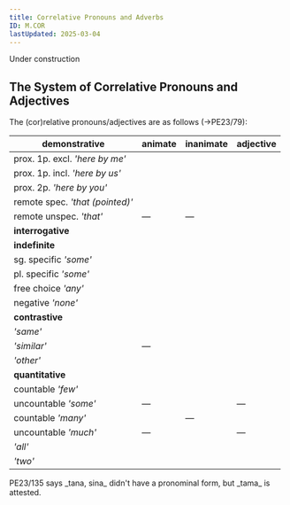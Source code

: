 ```yaml
---
title: Correlative Pronouns and Adverbs
ID: M.COR
lastUpdated: 2025-03-04
---
```




<Warning type="wait">Under construction</Warning>

## The System of Correlative Pronouns and Adjectives

The (cor)relative pronouns/adjectives are as follows (&rarr;PE23/79):

| demonstrative | animate        |  inanimate	        | adjective        |
|------         |------------	|------------	    |----------	        |
| prox. 1p. excl. *'here by me'* | <Tengwar tengwar="" latin="si"/><Tengwar tengwar="" latin="mo" color="red"/> | <Tengwar tengwar="" latin="si"/><Tengwar tengwar="" latin="ma" color="red"/> | <Tengwar tengwar="" latin="si"/><Tengwar tengwar="" latin="na" color="red"/> |
| prox. 1p. incl. *'here by us'* | <Tengwar tengwar="" latin="hi"/><Tengwar tengwar="" latin="mo" color="red"/> | <Tengwar tengwar="" latin="hi"/><Tengwar tengwar="" latin="ma" color="red"/> | <Tengwar tengwar="" latin="hi"/><Tengwar tengwar="" latin="na" color="red"/> | 
| prox. 2p. *'here by you'* | <Tengwar tengwar="" latin="ci"/><Tengwar tengwar="" latin="mo" color="red"/> | <Tengwar tengwar="" latin="ci"/><Tengwar tengwar="" latin="ma" color="red"/> | <Tengwar tengwar="" latin="ci"/><Tengwar tengwar="" latin="na" color="red"/> | 
| remote spec. *'that (pointed)'* | <Tengwar tengwar="" latin="ta"/><Tengwar tengwar="" latin="mo" color="red"/> | <Tengwar tengwar="" latin="ta"/><Tengwar tengwar="" latin="ma" color="red"/> | <Tengwar tengwar="" latin="ta"/><Tengwar tengwar="" latin="na" color="red"/> |
| remote unspec. *'that'* | &mdash; | &mdash; | <Tengwar tengwar="" latin="sa"/><Tengwar tengwar="" latin="na" color="red"/> |
| **interrogative** | <Tengwar tengwar="" latin="ma"/><Tengwar tengwar="" latin="mo" color="red"/> | <Tengwar tengwar="" latin="ma"/><Tengwar tengwar="" latin="ma" color="red"/> | <Tengwar tengwar="" latin="ma"/><Tengwar tengwar="" latin="na" color="red"/> |
| **indefinite** |  |  |  |
| sg. specific *'some'* | <Tengwar tengwar="" latin="mo" color="red"/> | <Tengwar tengwar="" latin="ma" color="red"/> | <Tengwar tengwar="" latin="uma"/> |
| pl. specific *'some'* | <Tengwar tengwar="" latin="li"/><Tengwar tengwar="" latin="e" color="red"/> | <Tengwar tengwar="" latin="li"/><Tengwar tengwar="" latin="a" color="red"/> | <Tengwar tengwar="" latin="li"/><Tengwar tengwar="" latin="a" color="red"/> |
| free choice *'any'* | <Tengwar tengwar="" latin="ai"/><Tengwar tengwar="" latin="quen" color="red"/> | <Tengwar tengwar="" latin="ai"/><Tengwar tengwar="" latin="qua" color="red"/> | <Tengwar tengwar="" latin="ai"/><Tengwar tengwar="" latin="a" color="red"/> |
| negative *'none'* | <Tengwar tengwar="" latin="ú"/><Tengwar tengwar="" latin="quen" color="red"/> | <Tengwar tengwar="" latin="ú"/><Tengwar tengwar="" latin="qua" color="red"/> | <Tengwar tengwar="" latin="ú"/><Tengwar tengwar="" latin="qua" color="red"/> |
| **contrastive** |  |  |  |
| *'same'* | <Tengwar tengwar="" latin="im"/><Tengwar tengwar="" latin="mo" color="red"/> | <Tengwar tengwar="" latin="im"/><Tengwar tengwar="" latin="ma" color="red"/> | <Tengwar tengwar="" latin="im"/><Tengwar tengwar="" latin="ya" color="red"/> |
| *'similar'* | &mdash; | <Tengwar tengwar="" latin="hap"/><Tengwar tengwar="" latin="a" color="red"/> | <Tengwar tengwar="" latin="hap"/><Tengwar tengwar="" latin="a" color="red"/> |
| *'other'* | <Tengwar tengwar="" latin="hya"/><Tengwar tengwar="" latin="mo" color="red"/> | <Tengwar tengwar="" latin="hya"/><Tengwar tengwar="" latin="ma" color="red"/> | <Tengwar tengwar="" latin="hya"/><Tengwar tengwar="" latin="na" color="red"/> |
| **quantitative** |  |  |  |
| countable *'few'* | <Tengwar tengwar="" latin="sempi"/> | <Tengwar tengwar="" latin="sempa"/> | <Tengwar tengwar="" latin="sempa"/> |
| uncountable *'some'* | &mdash; | <Tengwar tengwar="" latin="cina"/> | &mdash; |
| countable *'many'* | <Tengwar tengwar="" latin="hrimi"/> | &mdash; | <Tengwar tengwar="" latin="hríma"/> |
| uncountable *'much'* | &mdash; | <Tengwar tengwar="" latin="laca"/> | &mdash; |
| *'all'* | <Tengwar tengwar="" latin="illi"/> | <Tengwar tengwar="" latin="ilya"/> | <Tengwar tengwar="" latin="ilya"/> |
| *'two'* | <Tengwar tengwar="" latin="yúye"/> | <Tengwar tengwar="" latin="yúya"/> | <Tengwar tengwar="" latin="yúya"/> |

<Aside type="flame" title="Controversial">PE23/135 says _tana, sina_ didn't have a pronominal form, but _tama_ is attested.</Aside>